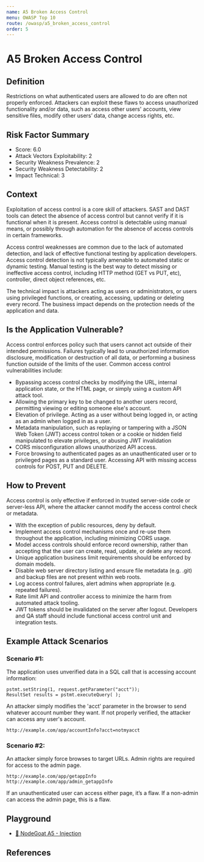 ```yaml
---
name: A5 Broken Access Control
menu: OWASP Top 10
route: /owasp/a5_broken_access_control
order: 5
---
```


# A5 Broken Access Control


## Definition

Restrictions on what authenticated users are allowed to do are often not properly enforced.
Attackers can exploit these flaws to access unauthorized functionality and/or data, such as access
other users' accounts, view sensitive files, modify other users’ data, change access rights, etc.

## Risk Factor Summary

- Score: 6.0
- Attack Vectors Exploitability: 2
- Security Weakness Prevalence: 2
- Security Weakness Detectability: 2
- Impact Technical: 3

## Context

Exploitation of access control is a
core skill of attackers. SAST and
DAST tools can detect the absence of
access control but cannot verify if it is
functional when it is present. Access
control is detectable using manual
means, or possibly through
automation for the absence of access
controls in certain frameworks.

Access control weaknesses are common due to the
lack of automated detection, and lack of effective
functional testing by application developers.
Access control detection is not typically amenable to
automated static or dynamic testing. Manual testing
is the best way to detect missing or ineffective
access control, including HTTP method (GET vs
PUT, etc), controller, direct object references, etc.

The technical impact is attackers
acting as users or administrators, or
users using privileged functions, or
creating, accessing, updating or
deleting every record.
The business impact depends on the
protection needs of the application
and data.


## Is the Application Vulnerable?

Access control enforces policy such that users cannot act
outside of their intended permissions. Failures typically lead to
unauthorized information disclosure, modification or destruction
of all data, or performing a business function outside of the limits
of the user. Common access control vulnerabilities include:
- Bypassing access control checks by modifying the URL,
internal application state, or the HTML page, or simply using a
custom API attack tool.
- Allowing the primary key to be changed to another users
record, permitting viewing or editing someone else's account.
- Elevation of privilege. Acting as a user without being logged in,
or acting as an admin when logged in as a user.
- Metadata manipulation, such as replaying or tampering with a
JSON Web Token (JWT) access control token or a cookie or
hidden field manipulated to elevate privileges, or abusing JWT
invalidation
- CORS misconfiguration allows unauthorized API access.
- Force browsing to authenticated pages as an unauthenticated
user or to privileged pages as a standard user. Accessing API
with missing access controls for POST, PUT and DELETE.

## How to Prevent

Access control is only effective if enforced in trusted server-side
code or server-less API, where the attacker cannot modify the
access control check or metadata.
- With the exception of public resources, deny by default.
- Implement access control mechanisms once and re-use them
throughout the application, including minimizing CORS usage.
- Model access controls should enforce record ownership, rather
than accepting that the user can create, read, update, or delete
any record.
- Unique application business limit requirements should be
enforced by domain models.
- Disable web server directory listing and ensure file metadata
(e.g. .git) and backup files are not present within web roots.
- Log access control failures, alert admins when appropriate
(e.g. repeated failures).
- Rate limit API and controller access to minimize the harm from
automated attack tooling.
- JWT tokens should be invalidated on the server after logout.
Developers and QA staff should include functional access control
unit and integration tests.

## Example Attack Scenarios

### Scenario #1: 
The application uses unverified data in a SQL call
that is accessing account information:

```
pstmt.setString(1, request.getParameter("acct"));
ResultSet results = pstmt.executeQuery( );
```

An attacker simply modifies the 'acct' parameter in the browser to
send whatever account number they want. If not properly
verified, the attacker can access any user's account.

```
http://example.com/app/accountInfo?acct=notmyacct
```


### Scenario #2: 
An attacker simply force browses to target URLs.
Admin rights are required for access to the admin page.

```
http://example.com/app/getappInfo
http://example.com/app/admin_getappInfo
```

If an unauthenticated user can access either page, it’s a flaw. If a
non-admin can access the admin page, this is a flaw.




## Playground

- [🐐 NodeGoat A5 - Injection](https://nodegoat.herokuapp.com/tutorial/a5)

## References